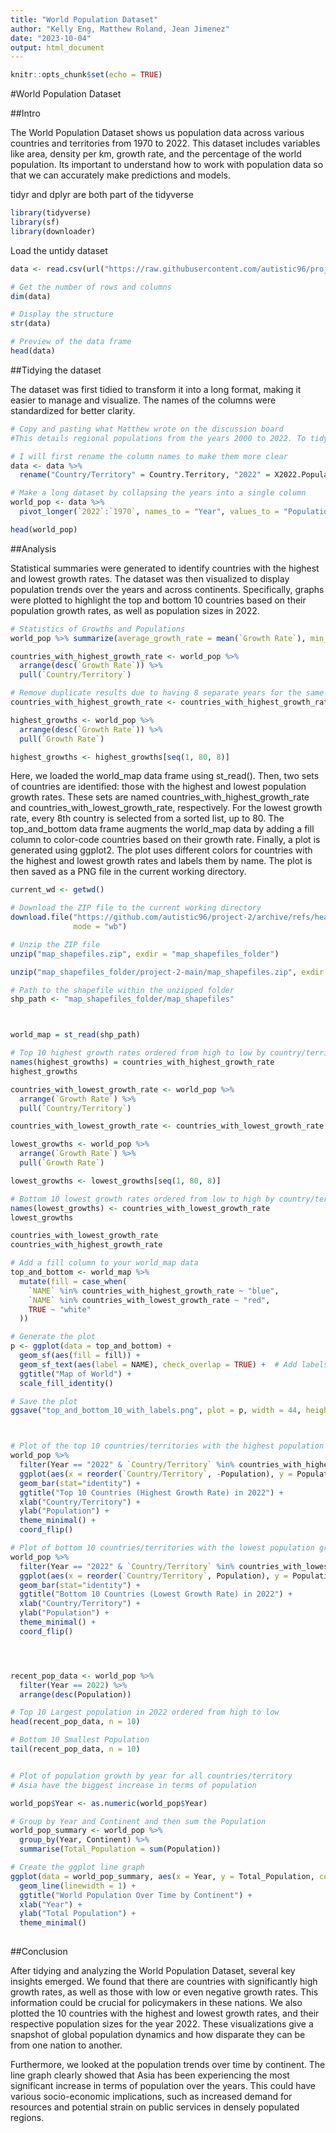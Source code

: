 ---
title: "World Population Dataset"
author: "Kelly Eng, Matthew Roland, Jean Jimenez"
date: "2023-10-04"
output: html_document
---

```{r setup, include=FALSE}
knitr::opts_chunk$set(echo = TRUE)
```

#World Population Dataset

##Intro

The World Population Dataset shows us population data across various countries and territories from 1970 to 2022. This dataset includes variables like area, density per km, growth rate, and the percentage of the world population. Its important to understand how to work with population data so that we can accurately make predictions and models.


tidyr and dplyr are both part of the tidyverse



```{r load-tidyverse}
library(tidyverse)
library(sf)
library(downloader)
```
Load the untidy dataset
```{r dataset}
data <- read.csv(url("https://raw.githubusercontent.com/autistic96/project-2/main/world_population.csv"))

# Get the number of rows and columns
dim(data)

# Display the structure
str(data)

# Preview of the data frame
head(data)
```

##Tidying the dataset

The dataset was first tidied to transform it into a long format, making it easier to manage and visualize. The names of the columns were standardized for better clarity. 

```{r tidying}

# Copy and pasting what Matthew wrote on the discussion board
#This details regional populations from the years 2000 to 2022. To tidy this dataset, I would collapse the year variables into a single grouping column, effectively making it into a long dataset. From there, we can easily graph population rates by year, and potentially by country

# I will first rename the column names to make them more clear
data <- data %>%
  rename("Country/Territory" = Country.Territory, "2022" = X2022.Population, "2020" = X2020.Population, "2015" = X2015.Population, "2010" = X2010.Population, "2000" = X2000.Population, "1990" = X1990.Population, "1980" = X1980.Population, "1970" = X1970.Population, "Area (km)" = Area..km.., "Density per km" = Density..per.km.., "Growth Rate" = Growth.Rate, "World Population Percentage" = World.Population.Percentage)

# Make a long dataset by collapsing the years into a single column
world_pop <- data %>%
  pivot_longer(`2022`:`1970`, names_to = "Year", values_to = "Population")

head(world_pop)
```

##Analysis

Statistical summaries were generated to identify countries with the highest and lowest growth rates. The dataset was then visualized to display population trends over the years and across continents. Specifically, graphs were plotted to highlight the top and bottom 10 countries based on their population growth rates, as well as population sizes in 2022.

```{r}
# Statistics of Growths and Populations
world_pop %>% summarize(average_growth_rate = mean(`Growth Rate`), min_growth_rate = min(`Growth Rate`), max_growth_rate = max(`Growth Rate`), smallest_population = min(Population), largest_population = max(Population))

countries_with_highest_growth_rate <- world_pop %>% 
  arrange(desc(`Growth Rate`)) %>% 
  pull(`Country/Territory`)

# Remove duplicate results due to having 8 separate years for the same growth rate
countries_with_highest_growth_rate <- countries_with_highest_growth_rate[seq(1, 80, 8)]

highest_growths <- world_pop %>% 
  arrange(desc(`Growth Rate`)) %>% 
  pull(`Growth Rate`)

highest_growths <- highest_growths[seq(1, 80, 8)]

```



Here, we loaded the world_map data frame using st_read(). Then, two sets of countries are identified: those with the highest and lowest population growth rates. These sets are named countries_with_highest_growth_rate and countries_with_lowest_growth_rate, respectively. For the lowest growth rate, every 8th country is selected from a sorted list, up to 80. The top_and_bottom data frame augments the world_map data by adding a fill column to color-code countries based on their growth rate. Finally, a plot is generated using ggplot2. The plot uses different colors for countries with the highest and lowest growth rates and labels them by name. The plot is then saved as a PNG file in the current working directory.

```{r}


current_wd <- getwd()

# Download the ZIP file to the current working directory
download.file("https://github.com/autistic96/project-2/archive/refs/heads/main.zip",paste0(current_wd, "/map_shapefiles.zip"), 
              mode = "wb")

# Unzip the ZIP file
unzip("map_shapefiles.zip", exdir = "map_shapefiles_folder")

unzip("map_shapefiles_folder/project-2-main/map_shapefiles.zip", exdir = "map_shapefiles_folder")

# Path to the shapefile within the unzipped folder
shp_path <- "map_shapefiles_folder/map_shapefiles"



world_map = st_read(shp_path)

# Top 10 highest growth rates ordered from high to low by country/territory
names(highest_growths) = countries_with_highest_growth_rate
highest_growths

countries_with_lowest_growth_rate <- world_pop %>% 
  arrange(`Growth Rate`) %>% 
  pull(`Country/Territory`)

countries_with_lowest_growth_rate <- countries_with_lowest_growth_rate[seq(1, 80, 8)]

lowest_growths <- world_pop %>% 
  arrange(`Growth Rate`) %>% 
  pull(`Growth Rate`)

lowest_growths <- lowest_growths[seq(1, 80, 8)]

# Bottom 10 lowest growth rates ordered from low to high by country/territory
names(lowest_growths) <- countries_with_lowest_growth_rate
lowest_growths

countries_with_lowest_growth_rate
countries_with_highest_growth_rate

# Add a fill column to your world_map data
top_and_bottom <- world_map %>% 
  mutate(fill = case_when(
    `NAME` %in% countries_with_highest_growth_rate ~ "blue",
    `NAME` %in% countries_with_lowest_growth_rate ~ "red",
    TRUE ~ "white"
  ))

# Generate the plot
p <- ggplot(data = top_and_bottom) + 
  geom_sf(aes(fill = fill)) + 
  geom_sf_text(aes(label = NAME), check_overlap = TRUE) +  # Add labels
  ggtitle("Map of World") +
  scale_fill_identity()

# Save the plot
ggsave("top_and_bottom_10_with_labels.png", plot = p, width = 44, height = 40)




```




```{r analyze}

# Plot of the top 10 countries/territories with the highest population growth rate
world_pop %>%
  filter(Year == "2022" & `Country/Territory` %in% countries_with_highest_growth_rate) %>%
  ggplot(aes(x = reorder(`Country/Territory`, -Population), y = Population)) + 
  geom_bar(stat="identity") +
  ggtitle("Top 10 Countries (Highest Growth Rate) in 2022") +
  xlab("Country/Territory") +
  ylab("Population") +
  theme_minimal() +
  coord_flip()

# Plot of bottom 10 countries/territories with the lowest population growth rate
world_pop %>%
  filter(Year == "2022" & `Country/Territory` %in% countries_with_lowest_growth_rate) %>%
  ggplot(aes(x = reorder(`Country/Territory`, Population), y = Population)) + 
  geom_bar(stat="identity") +
  ggtitle("Bottom 10 Countries (Lowest Growth Rate) in 2022") +
  xlab("Country/Territory") +
  ylab("Population") +
  theme_minimal() +
  coord_flip()




recent_pop_data <- world_pop %>%
  filter(Year == 2022) %>%
  arrange(desc(Population))

# Top 10 Largest population in 2022 ordered from high to low
head(recent_pop_data, n = 10)

# Bottom 10 Smallest Population
tail(recent_pop_data, n = 10)


# Plot of population growth by year for all countries/territory
# Asia have the biggest increase in terms of population

world_pop$Year <- as.numeric(world_pop$Year)

# Group by Year and Continent and then sum the Population
world_pop_summary <- world_pop %>%
  group_by(Year, Continent) %>%
  summarise(Total_Population = sum(Population))

# Create the ggplot line graph
ggplot(data = world_pop_summary, aes(x = Year, y = Total_Population, color = Continent)) +
  geom_line(linewidth = 1) +
  ggtitle("World Population Over Time by Continent") +
  xlab("Year") +
  ylab("Total Population") +
  theme_minimal()
  
```



##Conclusion

After tidying and analyzing the World Population Dataset, several key insights emerged. We found that there are countries with significantly high growth rates, as well as those with low or even negative growth rates. This information could be crucial for policymakers in these nations. We also plotted the 10 countries with the highest and lowest growth rates, and their respective population sizes for the year 2022. These visualizations give a snapshot of global population dynamics and how disparate they can be from one nation to another.

Furthermore, we looked at the population trends over time by continent. The line graph clearly showed that Asia has been experiencing the most significant increase in terms of population over the years. This could have various socio-economic implications, such as increased demand for resources and potential strain on public services in densely populated regions.